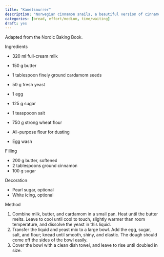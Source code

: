 ```yaml
---
title: "Kanelsnurrer"
description: "Norwegian cinnamon snails, a beautiful version of cinnamon rolls with cardamom-infused yeasted dough."
categories: [bread, effort/medium, time/waiting]
draft: yes
---
```


Adapted from the Nordic Baking Book.

Ingredients

- 320 ml full-cream milk
- 150 g butter
- 1 tablespoon finely ground cardamom seeds
- 50 g fresh yeast
- 1 egg
- 125 g sugar
- 1 teaspooon salt
- 750 g strong wheat flour

- All-purpose flour for dusting
- Egg wash

Filling

- 200 g butter, softened
- 2 tablespoons ground cinnamon
- 100 g sugar

Decoration

- Pearl sugar, optional
- White icing, optional

Method

1. Combine milk, butter, and cardamom in a small pan. Heat until the butter melts. Leave to cool until cool to touch, slightly warmer than room temperature, and dissolve the yeast in this liquid.
2. Transfer the liquid and yeast mix to a large bowl. Add the egg, sugar, salt, and flour; knead until smooth, shiny, and elastic. The dough should come off the sides of the bowl easily.
3. Cover the bowl with a clean dish towel, and leave to rise until doubled in size.